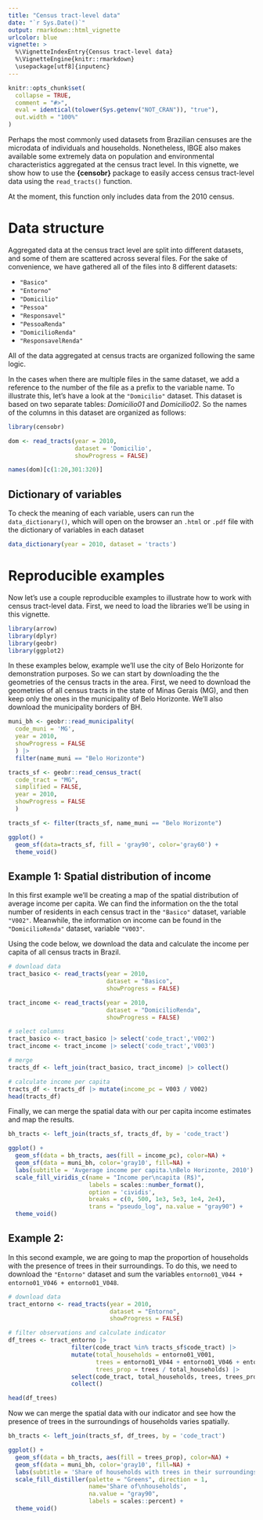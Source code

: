 ```yaml
---
title: "Census tract-level data"
date: "`r Sys.Date()`"
output: rmarkdown::html_vignette
urlcolor: blue
vignette: >
  %\VignetteIndexEntry{Census tract-level data}
  %\VignetteEngine{knitr::rmarkdown}
  \usepackage[utf8]{inputenc}
---
```


```r
knitr::opts_chunk$set(
  collapse = TRUE,
  comment = "#>",
  eval = identical(tolower(Sys.getenv("NOT_CRAN")), "true"),
  out.width = "100%"
)

```

Perhaps the most commonly used datasets from Brazilian censuses are the microdata of individuals and households. Nonetheless, IBGE also makes available some extremely data on population and environmental characteristics aggregated at the census tract level. In this vignette, we show how to use the **{censobr}** package to  easily access census tract-level data using the `read_tracts()` function.

At the moment, this function only includes data from the 2010 census.


# Data structure

Aggregated data at the census tract level are split into different datasets, and some of them are scattered across several files. For the sake of convenience, we have gathered all of the files into 8 different datasets:

- `"Basico"`
- `"Entorno"`
- `"Domicilio"`
- `"Pessoa"`
- `"Responsavel"`
- `"PessoaRenda"`
- `"DomicilioRenda"`
- `"ResponsavelRenda"`

All of the data aggregated at census tracts are organized following the same logic.

In the cases when there are multiple files in the same dataset, we add a reference to the number of the file as a prefix to the variable name. To illustrate this, let's have a look at the `"Domicilio"` dataset. This dataset is based on two separate tables: *Domicilio01* and *Domicilio02*. So the names of the columns in this dataset are organized as follows:

```r
library(censobr)

dom <- read_tracts(year = 2010, 
                   dataset = 'Domicilio', 
                   showProgress = FALSE)

names(dom)[c(1:20,301:320)]
```

## Dictionary of variables

To check the meaning of each variable, users can run the `data_dictionary()`, which will open on the browser an `.html` or `.pdf` file with the dictionary of variables in each dataset


```r
data_dictionary(year = 2010, dataset = 'tracts')

```


# Reproducible examples

Now let's use a couple reproducible examples to illustrate how to work with census tract-level data. First, we need to load the libraries we'll be using in this vignette.

```r
library(arrow)
library(dplyr)
library(geobr)
library(ggplot2)
```

In these examples below, example we'll use the city of Belo Horizonte for demonstration purposes. So we can start by downloading the the geometries of the census tracts in the area. First, we need to download the geometries of all census tracts in the state of Minas Gerais (MG), and then keep only the ones in the municipality of Belo Horizonte. We'll also download the municipality borders of BH.

```r
muni_bh <- geobr::read_municipality(
  code_muni = 'MG', 
  year = 2010, 
  showProgress = FALSE
  ) |>
  filter(name_muni == "Belo Horizonte")

tracts_sf <- geobr::read_census_tract(
  code_tract = "MG",
  simplified = FALSE,
  year = 2010,
  showProgress = FALSE
  )

tracts_sf <- filter(tracts_sf, name_muni == "Belo Horizonte")

ggplot() + 
  geom_sf(data=tracts_sf, fill = 'gray90', color='gray60') + 
  theme_void()
```



## Example 1: Spatial distribution of income

In this first example we'll be creating a map of the spatial distribution of average income per capita. We can find the information on the the total number of residents in each census tract in the `"Basico"` dataset, variable `"V002"`. Meanwhile, the information on income can be found in the `"DomicilioRenda"` dataset, variable `"V003"`.

Using the code below, we download the data and calculate the income per capita of all census tracts in Brazil.


```r
# download data
tract_basico <- read_tracts(year = 2010,
                            dataset = "Basico", 
                            showProgress = FALSE)

tract_income <- read_tracts(year = 2010,
                            dataset = "DomicilioRenda", 
                            showProgress = FALSE)

# select columns
tract_basico <- tract_basico |> select('code_tract','V002')
tract_income <- tract_income |> select('code_tract','V003')

# merge
tracts_df <- left_join(tract_basico, tract_income) |> collect()

# calculate income per capita
tracts_df <- tracts_df |> mutate(income_pc = V003 / V002)
head(tracts_df)
```

Finally, we can merge the spatial data with our per capita income estimates and map the results.

```r
bh_tracts <- left_join(tracts_sf, tracts_df, by = 'code_tract')

ggplot() +
  geom_sf(data = bh_tracts, aes(fill = income_pc), color=NA) +
  geom_sf(data = muni_bh, color='gray10', fill=NA) +
  labs(subtitle = 'Avgerage income per capita.\nBelo Horizonte, 2010') +
  scale_fill_viridis_c(name = "Income per\ncapita (R$)",
                       labels = scales::number_format(),
                       option = 'cividis',
                       breaks = c(0, 500, 1e3, 5e3, 1e4, 2e4),
                       trans = "pseudo_log", na.value = "gray90") +
  theme_void()

```

## Example 2: 

In this second example, we are going to map the proportion of households with the presence of trees in their surroundings. To do this, we need to download the `"Entorno"` dataset and sum the variables `entorno01_V044 + entorno01_V046 + entorno01_V048`. 

```r
# download data
tract_entorno <- read_tracts(year = 2010,
                             dataset = "Entorno", 
                             showProgress = FALSE)

# filter observations and calculate indicator
df_trees <- tract_entorno |>
                  filter(code_tract %in% tracts_sf$code_tract) |>
                  mutate(total_households = entorno01_V001,
                         trees = entorno01_V044 + entorno01_V046 + entorno01_V048,
                         trees_prop = trees / total_households) |>
                  select(code_tract, total_households, trees, trees_prop) |>
                  collect()

head(df_trees)
```

Now we can merge the spatial data with our indicator and see how the presence of trees in the surroundings of households varies spatially.

```r
bh_tracts <- left_join(tracts_sf, df_trees, by = 'code_tract')

ggplot() +
  geom_sf(data = bh_tracts, aes(fill = trees_prop), color=NA) +
  geom_sf(data = muni_bh, color='gray10', fill=NA) +
  labs(subtitle = 'Share of households with trees in their surroundings.\nBelo Horizonte, 2010') +
  scale_fill_distiller(palette = "Greens", direction = 1, 
                       name='Share of\nhouseholds', 
                       na.value = "gray90",
                       labels = scales::percent) +
  theme_void()

```
